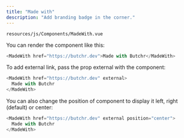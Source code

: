 ```yaml
---
title: "Made with"
description: "Add branding badge in the corner."
---
```


`resources/js/Components/MadeWith.vue`

You can render the component like this:

```javascript
<MadeWith href="https://butchr.dev">Made with Butchr</MadeWith>
```

To add external link, pass the prop external with the component:

```javascript
<MadeWith href="https://butchr.dev" external>
  Made with Butchr
</MadeWith>
```

You can also change the position of component to display it left, right (default) or center:

```javascript
<MadeWith href="https://butchr.dev" external position="center">
  Made with Butchr
</MadeWith>
```
